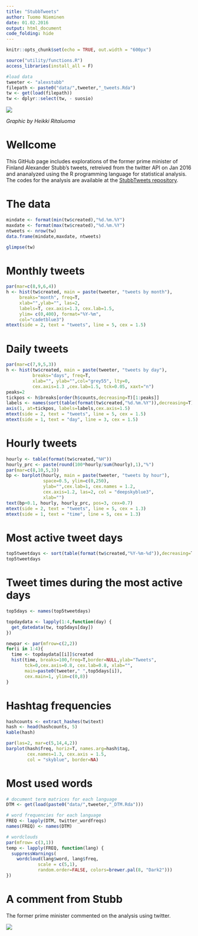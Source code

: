```yaml
---
title: "StubbTweets"
author: Tuomo Nieminen
date: 01.02.2016
output: html_document
code_folding: hide
---
```


```r
knitr::opts_chunk$set(echo = TRUE, out.width = "600px")

source("utility/functions.R")
access_libraries(install_all = F)

#load data
tweeter <- "alexstubb"
filepath <- paste0("data/",tweeter,"_tweets.Rda")
tw <- get(load(filepath))
tw <- dplyr::select(tw, - suosio)
```

![](figure/stubb_hyppy.png)

*Graphic by Heikki Ritaluoma* 

# Wellcome

This GitHub page includes explorations of the former prime minister of Finland Alexander Stubb's tweets, retreived from the twitter API on Jan 2016 and ananalyzed using the R programming language for statistical analysis. The codes for the analysis are available at the [StubbTweets repository](https://github.com/TuomoNieminen/StubbTweets).


# The data

```r
mindate <- format(min(tw$created),"%d.%m.%Y")
maxdate <- format(max(tw$created),"%d.%m.%Y")
ntweets <- nrow(tw)
data.frame(mindate,maxdate, ntweets)
```

```r
glimpse(tw)
```

# Monthly tweets

```r
par(mar=c(8,9,6,4))
h <- hist(tw$created, main = paste(tweeter, "tweets by month"),
     breaks="month", freq=T, 
     xlab="",ylab="", las=2,
     labels=T, cex.axis=1.3, cex.lab=1.5,
     ylim= c(0,400), format="%Y-%m",
     col="cadetblue3")
mtext(side = 2, text = "tweets", line = 5, cex = 1.5)
```

# Daily tweets

```r
par(mar=c(7,9,5,3))
h <- hist(tw$created, main = paste(tweeter, "tweets by day"),
          breaks="days", freq=T, 
          xlab="", ylab="",col="grey55", lty=0,
          cex.axis=1.3 ,cex.lab=1.5, tck=0.05, xaxt="n")
peaks=2
tickpos <- h$breaks[order(h$counts,decreasing=T)[1:peaks]]
labels <- names(sort(table(format(tw$created,"%d.%m.%Y")),decreasing=T))[1:peaks]
axis(1, at=tickpos, labels=labels,cex.axis=1.5)
mtext(side = 2, text = "tweets", line = 5, cex = 1.5)
mtext(side = 1, text = "day", line = 3, cex = 1.5)
```

# Hourly tweets

```r
hourly <- table(format(tw$created,"%H"))
hourly_prc <- paste(round(100*hourly/sum(hourly),1),"%")
par(mar=c(8,10,5,3))
bp <- barplot(hourly, main = paste(tweeter, "tweets by hour"),
              space=0.5, ylim=c(0,250),
              ylab="",cex.lab=1, cex.names = 1.2,
              cex.axis=1.2, las=2, col = "deepskyblue3",
              xlab="")
text(bp+0.1, hourly, hourly_prc, pos=3, cex=0.7) 
mtext(side = 2, text = "tweets", line = 5, cex = 1.3)
mtext(side = 1, text = "time", line = 5, cex = 1.3)
```

# Most active tweet days

```r
top5tweetdays <- sort(table(format(tw$created,"%Y-%m-%d")),decreasing=T)[1:5]
top5tweetdays
```


# Tweet times during the most active days

```r
top5days <- names(top5tweetdays)

topdaydata <- lapply(1:4,function(day) {
  get_datedata(tw, top5days[day])
})

newpar <- par(mfrow=c(2,2))
for(i in 1:4){
  time <- topdaydata[[i]]$created
  hist(time, breaks=100,freq=T,border=NULL,ylab="Tweets",
       tck=0,cex.axis=0.8, cex.lab=0.8, xlab="",
       main=paste0(tweeter," ",top5days[i]),
       cex.main=1, ylim=c(0,8))
}
```

# Hashtag frequencies

```r
hashcounts <- extract_hashes(tw$text)
hash <- head(hashcounts, 5)
kable(hash)
```

```r
par(las=2, mar=c(5,14,4,2))
barplot(hash$freq, horiz=T, names.arg=hash$tag,
        cex.names=1.3, cex.axis = 1.5,
        col = "skyblue", border=NA)
```

# Most used words

```r
# document term matrices for each language
DTM <- get(load(paste0("data/",tweeter,"_DTM.Rda")))

# word frequencies for each language
FREQ <- lapply(DTM, twitter_wordfreqs)
names(FREQ) <- names(DTM)

# wordclouds
par(mfrow= c(3,1))
temp <- lapply(FREQ, function(lang) {
  suppressWarnings(
    wordcloud(lang$word, lang$freq,
            scale = c(5,1),
            random.order=FALSE, colors=brewer.pal(8, "Dark2")))
})

```

# A comment from Stubb

The former prime minister commented on the analysis using twitter.

![](figure/stubb_response.png)